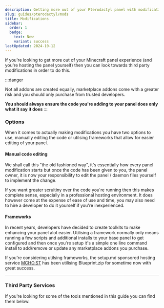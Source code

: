 ```yaml
---
description: Getting more out of your Pterodactyl panel with modifications
slug: guides/pterodactyl/mods
title: Modifications
sidebar:
  order: 1
  badge:
    text: New
    variant: success
lastUpdated: 2024-10-12
---
```


If you're looking to get more out of your Minecraft panel experience (and you're hosting the panel yourself) then you can look towards third party modifications in order to do this.

:::danger

Not all addons are created equally, marketplace addons come with a greater risk and you should only purchase from trusted developers.

**You should always ensure the code you're adding to your panel does only what it say it does**
:::

### Options

When it comes to actually making modifications you have two options to use, manually editing the code or utilsing frameworks that allow for easier editing of your panel.

#### Manual code editing

We shall call this "the old fashioned way", it's essentially how every panel modification starts but once the code has been given to you, the panel owner, it is now your responsibility to edit the panel / daemon files yourself to implement the change.

If you want greater scruitiny over the code you're running then this makes complete sense, especially in a professional hosting environment. It does however come at the expense of ease of use and time, you may also need to hire a developer to do it yourself if you're inexperienced.

#### Frameworks

In recent years, developers have decided to create toolkits to make enhancing your panel alot easier. Utilising a framework normally only means running a few scripts and additional installs to your base panel to get configured and then once you're setup it's a simple one line command install to add/remove or update any marketplace addons you purchase.

If you're considering utilsing frameworks, the setup.md sponsored hosting service [MCHO.ST](https://www.yourgamehost.com) has been utilising Blueprint.zip for sometime now with great success.

---

### Third Party Services

If you're looking for some of the tools mentioned in this guide you can find them below.

<CardGrid>
 <LinkCard title="Blueprint" href="https://blueprint.zip" />
 <LinkCard title="SourceXchange" href="https://sourcexchange.net" />
 <LinkCard title="Ainx" href="https://github.com/0x7d8/ainx" />
</CardGrid>
